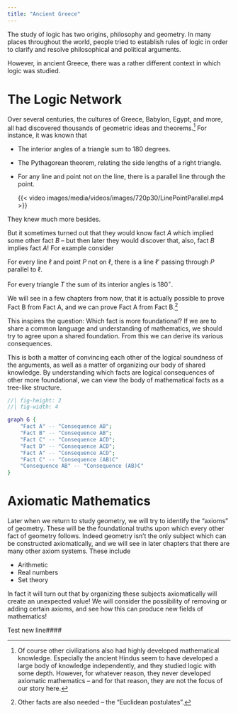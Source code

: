 ---
title: "Ancient Greece"
---

The study of logic has two origins, philosophy and geometry. In many places throughout the world, people tried to establish rules of logic in order to clarify and resolve philosophical and political arguments.

However, in ancient Greece, there was a rather different context in which logic was studied. 

# The Logic Network

Over several centuries, the cultures of Greece, Babylon, Egypt, and more, all had discovered thousands of geometric ideas and theorems.[^1] For instance, it was known that

-   The interior angles of a triangle sum to 180 degrees.

-   The Pythagorean theorem, relating the side lengths of a right triangle.

-   For any line and point not on the line, there is a parallel line through the point.

    {{< video images/media/videos/images/720p30/LinePointParallel.mp4 >}}

They knew much more besides.

But it sometimes turned out that they would know fact *A* which implied some other fact *B* -- but then later they would discover that, also, fact *B* implies fact *A*! For example consider

::: {.callout-note title="Fact A" appearance="minimal"}
For every line $\ell$ and point $P$ not on $\ell$, there is a line $\ell'$ passing through $P$ parallel to $\ell$.
:::

::: {.callout-note title="Fact B" appearance="minimal"}
For every triangle $T$ the sum of its interior angles is $180^\circ$.
:::

We will see in a few chapters from now, that it is actually possible to prove Fact B from Fact A, and we can prove Fact A from Fact B.[^2]

[^2]: Other facts are also needed -- the "Euclidean postulates".

This inspires the question: Which fact is more foundational? If we are to share a common language and understanding of mathematics, we should try to agree upon a shared foundation. From this we can derive its various consequences.

This is both a matter of convincing each other of the logical soundness of the arguments, as well as a matter of organizing our body of shared knowledge. By understanding which facts are logical consequences of other more foundational, we can view the body of mathematical facts as a tree-like structure.
```{dot}
//| fig-height: 2
//| fig-width: 4

graph G {
    "Fact A" -- "Consequence AB";
    "Fact B" -- "Consequence AB";
    "Fact C" -- "Consequence ACD";
    "Fact D" -- "Consequence ACD";
    "Fact A" -- "Consequence ACD";
    "Fact C" -- "Consequence (AB)C"
    "Consequence AB" -- "Consequence (AB)C"
}
```

# Axiomatic Mathematics

Later when we return to study geometry, we will try to identify the "axioms" of geometry.  These will be the foundational truths upon which every other fact of geometry follows.  Indeed geometry isn't the only subject which can be constructed axiomatically, and we will see in later chapters that there are many other axiom systems.  These include 

* Arithmetic
* Real numbers
* Set theory

In fact it will turn out that by organizing these subjects axiomatically will create an unexpected value!  We will consider the possibility of removing or adding certain axioms, and see how this can produce new fields of mathematics!

Test new line####

[^1]: Of course other civilizations also had highly developed mathematical knowledge.  Especially the ancient Hindus seem to have developed a large body of knowledge independently, and they studied logic with some depth.  However, for whatever reason, they never developed axiomatic mathematics -- and for that reason, they are not the focus of our story here.
